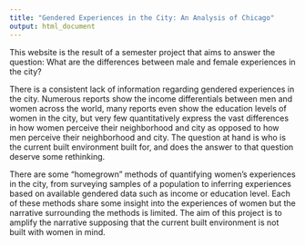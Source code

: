 ---
title: "Gendered Experiences in the City: An Analysis of Chicago"
output: html_document
---

This website is the result of a semester project that aims to answer the question: What are the differences between male and female experiences in the city?

There is a consistent lack of information regarding gendered experiences in the city. Numerous reports show the income differentials between men and women across the world, many reports even show the education levels of women in the city, but very few quantitatively express the vast differences in how women perceive their neighborhood and city as opposed to how men perceive their neighborhood and city. The question at hand is who is the current built environment built for, and does the answer to that question deserve some rethinking. 

There are some “homegrown” methods of quantifying women’s experiences in the city, from surveying samples of a population to inferring experiences based on available gendered data such as income or education level. Each of these methods share some insight into the experiences of women but the narrative surrounding the methods is limited. The aim of this project is to amplify the narrative supposing that the current built environment is not built with women in mind.

